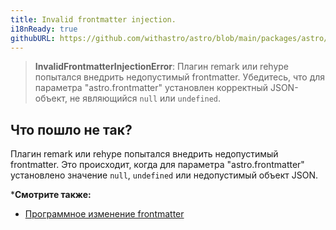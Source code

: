 ```yaml
---
title: Invalid frontmatter injection.
i18nReady: true
githubURL: https://github.com/withastro/astro/blob/main/packages/astro/src/core/errors/errors-data.ts
---
```


> **InvalidFrontmatterInjectionError**: Плагин remark или rehype попытался внедрить недопустимый frontmatter. Убедитесь, что для параметра "astro.frontmatter" установлен корректный JSON-объект, не являющийся `null` или `undefined`.

## Что пошло не так?

Плагин remark или rehype попытался внедрить недопустимый frontmatter. Это происходит, когда для параметра "astro.frontmatter" установлено значение `null`, `undefined` или недопустимый объект JSON.

***Смотрите также:**
-  [Программное изменение frontmatter](/ru/guides/markdown-content/#modifying-frontmatter-programmatically)
